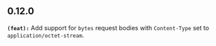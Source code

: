 ## 0.12.0
**`(feat):`** Add support for `bytes` request bodies with `Content-Type` set to `application/octet-stream`.

